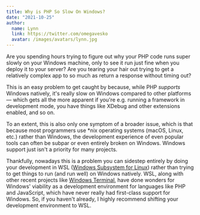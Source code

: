 ```yaml
---
title: Why is PHP So Slow On Windows?
date: "2021-10-25"
author:
  name: Lynn
  link: https://twitter.com/omegavesko
  avatar: /images/avatars/lynn.jpg
---
```


Are you spending hours trying to figure out why your PHP code runs super slowly on your Windows machine, only to see it run just fine when you deploy it to your server? Are you tearing your hair out trying to get a relatively complex app to so much as return a response without timing out?

This is an easy problem to get caught by because, while PHP _supports_ Windows natively, it's really slow on Windows compared to other platforms — which gets all the more apparent if you're e.g. running a framework in development mode, you have things like XDebug and other extensions enabled, and so on.

To an extent, this is also only one symptom of a broader issue, which is that because most programmers use \*nix operating systems (macOS, Linux, etc.) rather than Windows, the development experience of even popular tools can often be subpar or even entirely broken on Windows. Windows support just isn't a priority for many projects.

Thankfully, nowadays this is a problem you can sidestep entirely by doing your development in WSL ([Windows Subsystem for Linux](https://docs.microsoft.com/en-us/windows/wsl/)) rather than trying to get things to run (and run well) on Windows natively. WSL, along with other recent projects like [Windows Terminal](https://docs.microsoft.com/en-us/windows/terminal/), have done wonders for Windows' viability as a development environment for languages like PHP and JavaScript, which have never really had first-class support for Windows. So, if you haven't already, I highly recommend shifting your development environment to WSL.
